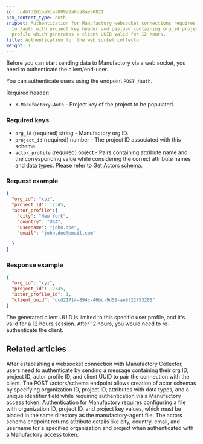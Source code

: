 ```yaml
---
id: cc4bfd2d1aa51aa009a2a6da8ae30821
pcx_content_type: auth
snippet: Authentication for Manufactory websocket connections requires a POST request
  to /auth with project key header and payload containing org_id project_id and actor
  profile which generates a client UUID valid for 12 hours.
title: Authentication for the web socket collector
weight: 1
---
```


Before you can start sending data to Manufactory via a web socket, you need to authenticate the client/end-user.

You can authenticate users using the endpoint `POST /auth`.

Required header:

- `X-Manufactory-Auth` - Project key of the project to be populated.

### Required keys

- `org_id` (required) string - Manufactory org ID.
- `project_id` (required) number - The project ID associated with this schema.
- `actor_profile` (required) object - Pairs containing attribute name and the corresponding value while considering the correct attribute names and data types. Please refer to [Get Actors schema](/manufactory/actors/get_schema/).

### Request example
```json
{
  "org_id": "xyz",
  "project_id": 12345,
  "actor_profile":{
    "city": "New York",
    "country": "USA",
    "username": "john.doe",
    "email": "john.doe@email.com"

  }
}
```

### Response example

```json
{
  "org_id": "xyz",
  "project_id": 12345,
  "actor_profile_id": 1,
  "client_uuid": "dcd21714-894c-46bc-9d59-ae9f22753205"
}
```

The generated client UUID is limited to this specific user profile, and it's valid for a 12 hours session. After 12 hours, you would need to re-authenticate the client.


## Related articles
<CardGrid>
<LinkTitleCard header="<b>Websocket > Connect to our Web Socket Server</b>" href="/products/manufactory/collector/websocket/connect_to_ws/" > After establishing a websocket connection with Manufactory Collector, users need to authenticate by sending a message containing their org ID, project ID, actor profile ID, and client UUID to pair the connection with the client. </LinkTitleCard>
<LinkTitleCard header="<b>Actors > Create actors schema</b>" href="/products/manufactory/actors/create_schema/" > The POST /actors/schema endpoint allows creation of actor schemas by specifying organization ID, project ID, attributes with data types, and a unique identifier field while requiring authentication via a Manufactory access token. </LinkTitleCard>
<LinkTitleCard header="<b>Agent > Authentication for the agent collector</b>" href="/products/manufactory/collector/agent/auth/" > Authentication for Manufactory requires configuring a file with organization ID, project ID, and project key values, which must be placed in the same directory as the manufactory-agent file. </LinkTitleCard>
<LinkTitleCard header="<b>Actors > Get actors schema</b>" href="/products/manufactory/actors/get_schema/" > The actors schema endpoint returns attribute details like city, country, email, and username for a specified organization and project when authenticated with a Manufactory access token. </LinkTitleCard>
</CardGrid>